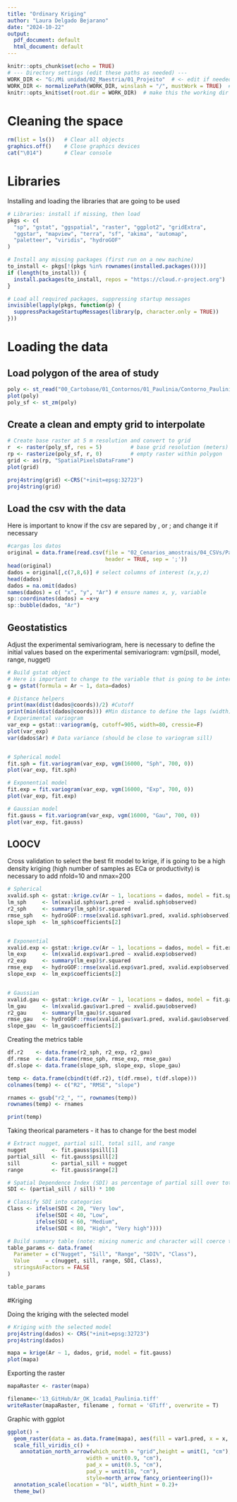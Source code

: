 ```yaml
---
title: "Ordinary Kriging"
author: "Laura Delgado Bejarano"
date: "2024-10-22"
output:
  pdf_document: default
  html_document: default
---
```


```r
knitr::opts_chunk$set(echo = TRUE)
# --- Directory settings (edit these paths as needed) ---
WORK_DIR <- "G:/Mi unidad/02_Maestria/01_Projeito"  # <- edit if needed
WORK_DIR <- normalizePath(WORK_DIR, winslash = "/", mustWork = TRUE)  # standardize slashes on Windows
knitr::opts_knit$set(root.dir = WORK_DIR)  # make this the working dir for all chunks


```

# Cleaning the space

```r
rm(list = ls())   # Clear all objects
graphics.off()    # Close graphics devices
cat("\014")       # Clear console

```

# Libraries 
Installing and loading the libraries that are going to be used 

```r
# Libraries: install if missing, then load
pkgs <- c(
  "sp", "gstat", "ggspatial", "raster", "ggplot2", "gridExtra",
  "ggstar", "mapview", "terra", "sf", "akima", "automap",
  "paletteer", "viridis", "hydroGOF"
)

# Install any missing packages (first run on a new machine)
to_install <- pkgs[!(pkgs %in% rownames(installed.packages()))]
if (length(to_install)) {
  install.packages(to_install, repos = "https://cloud.r-project.org")
}

# Load all required packages, suppressing startup messages
invisible(lapply(pkgs, function(p) {
  suppressPackageStartupMessages(library(p, character.only = TRUE))
}))

```


# Loading the data 

## Load polygon of the area of study

```r
poly <- st_read("00_Cartobase/01_Contornos/01_Paulinia/Contorno_Paulinia.shp") 
plot(poly)
poly_sf <- st_zm(poly)
```

## Create a clean and empty grid to interpolate 

```r
# Create base raster at 5 m resolution and convert to grid
r  <- raster(poly_sf, res = 5)         # base grid resolution (meters)
rp <- rasterize(poly_sf, r, 0)         # empty raster within polygon
grid <- as(rp, "SpatialPixelsDataFrame")
plot(grid)

proj4string(grid) <-CRS("+init=epsg:32723")
proj4string(grid)

```

## Load the csv with the data
Here is important to know if the csv are separed by , or ; and change it if necessary


```r
#cargas los datos
original = data.frame(read.csv(file = "02_Cenarios_amostrais/04_CSVs/Paulinia_1am_cada1ha.csv",
                               header = TRUE, sep = ';'))
head(original)
dados = original[,c(7,8,6)] # select columns of interest (x,y,z)
head(dados)
dados = na.omit(dados)
names(dados) = c( "x", "y", "Ar") # ensure names x, y, variable 
sp::coordinates(dados) = ~x+y 
sp::bubble(dados, "Ar") 
```

## Geostatistics 
Adjust the experimental semivariogram, here is necessary to define the initial values based on the experimental semivariogram:  vgm(psill, model, range, nugget)

```r
# Build gstat object
# Here is important to change to the variable that is going to be interpolated 
g = gstat(formula = Ar ~ 1, data=dados) 

# Distance helpers
print(max(dist(dados@coords))/2) #Cutoff
print(min(dist(dados@coords))) #Min distance to define the lags (width)
# Experimental variogram
var_exp = gstat::variogram(g, cutoff=905, width=80, cressie=F)
plot(var_exp)
var(dados$Ar) # Data variance (should be close to variogram sill)


# Spherical model
fit.sph = fit.variogram(var_exp, vgm(16000, "Sph", 700, 0)) 
plot(var_exp, fit.sph)

# Exponential model
fit.exp = fit.variogram(var_exp, vgm(16000, "Exp", 700, 0)) 
plot(var_exp, fit.exp)

# Gaussian model
fit.gauss = fit.variogram(var_exp, vgm(16000, "Gau", 700, 0)) 
plot(var_exp, fit.gauss) 

```

## LOOCV 
Cross validation to select the best fit model to krige, if is going to be a high density kriging (high number of samples as ECa or productivity) is necessary to add nfold=10 and nmax=200

```r
# Spherical
xvalid.sph <- gstat::krige.cv(Ar ~ 1, locations = dados, model = fit.sph)
lm_sph     <- lm(xvalid.sph$var1.pred ~ xvalid.sph$observed)
r2_sph     <- summary(lm_sph)$r.squared
rmse_sph   <- hydroGOF::rmse(xvalid.sph$var1.pred, xvalid.sph$observed)
slope_sph  <- lm_sph$coefficients[2]


# Exponential
xvalid.exp <- gstat::krige.cv(Ar ~ 1, locations = dados, model = fit.exp)
lm_exp     <- lm(xvalid.exp$var1.pred ~ xvalid.exp$observed)
r2_exp     <- summary(lm_exp)$r.squared
rmse_exp   <- hydroGOF::rmse(xvalid.exp$var1.pred, xvalid.exp$observed)
slope_exp  <- lm_exp$coefficients[2]


# Gaussian
xvalid.gau <- gstat::krige.cv(Ar ~ 1, locations = dados, model = fit.gauss)
lm_gau     <- lm(xvalid.gau$var1.pred ~ xvalid.gau$observed)
r2_gau     <- summary(lm_gau)$r.squared
rmse_gau   <- hydroGOF::rmse(xvalid.gau$var1.pred, xvalid.gau$observed)
slope_gau  <- lm_gau$coefficients[2]


```

Creating the metrics table 

```r
df.r2    <- data.frame(r2_sph, r2_exp, r2_gau)
df.rmse  <- data.frame(rmse_sph, rmse_exp, rmse_gau)
df.slope <- data.frame(slope_sph, slope_exp, slope_gau)

temp <- data.frame(cbind(t(df.r2), t(df.rmse), t(df.slope)))
colnames(temp) <- c("R2", "RMSE", "slope")

rnames <- gsub("r2_", "", rownames(temp))
rownames(temp) <- rnames

print(temp)
```

Taking theorical parameters - it has to change for the best model

```r
# Extract nugget, partial sill, total sill, and range
nugget        <- fit.gauss$psill[1]
partial_sill  <- fit.gauss$psill[2]
sill          <- partial_sill + nugget
range         <- fit.gauss$range[2]

# Spatial Dependence Index (SDI) as percentage of partial sill over total sill
SDI <- (partial_sill / sill) * 100

# Classify SDI into categories
Class <- ifelse(SDI < 20, "Very low",
         ifelse(SDI < 40, "Low",
         ifelse(SDI < 60, "Medium",
         ifelse(SDI < 80, "High", "Very high"))))

# Build summary table (note: mixing numeric and character will coerce to character)
table_params <- data.frame(
  Parameter = c("Nugget", "Sill", "Range", "SDI%", "Class"),
  Value     = c(nugget, sill, range, SDI, Class),
  stringsAsFactors = FALSE
)

table_params
```
#Kriging 

Doing the kriging with the selected model

```r
# Kriging with the selected model
proj4string(dados) <- CRS("+init=epsg:32723")
proj4string(dados)

mapa = krige(Ar ~ 1, dados, grid, model = fit.gauss)
plot(mapa)


```
Exporting the raster

```r
mapaRaster <- raster(mapa)

filename<-'13_GitHub/Ar_OK_1cada1_Paulinia.tiff'
writeRaster(mapaRaster, filename , format = 'GTiff', overwrite = T)
```

Graphic with ggplot

```r
ggplot() + 
  geom_raster(data = as.data.frame(mapa), aes(fill = var1.pred, x = x, y = y)) +
  scale_fill_viridis_c() +
    annotation_north_arrow(which_north = "grid",height = unit(1, "cm"),
                         width = unit(0.9, "cm"),
                         pad_x = unit(0.5, "cm"),
                         pad_y = unit(10, "cm"),
                         style=north_arrow_fancy_orienteering())+
  annotation_scale(location = "bl", width_hint = 0.2)+
  theme_bw()
```

